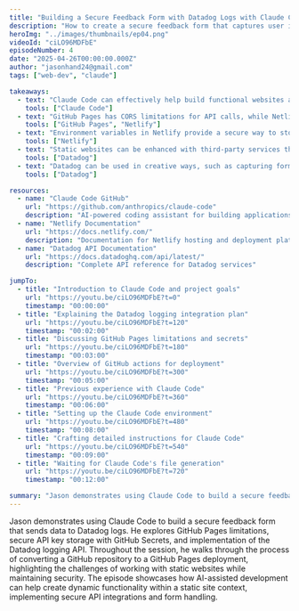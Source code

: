 ```yaml
---
title: "Building a Secure Feedback Form with Datadog Logs with Claude Code"
description: "How to create a secure feedback form that captures user input and sends it to Datadog for logging and analysis, built with Claude Code assistance."
heroImg: "../images/thumbnails/ep04.png"
videoId: "ciLO96MDFbE"
episodeNumber: 4
date: "2025-04-26T00:00:00.000Z"
author: "jasonhand24@gmail.com"
tags: ["web-dev", "claude"]

takeaways:
  - text: "Claude Code can effectively help build functional websites and solve complex integration challenges"
    tools: ["Claude Code"]
  - text: "GitHub Pages has CORS limitations for API calls, while Netlify offers better support for dynamic functionality"
    tools: ["GitHub Pages", "Netlify"]
  - text: "Environment variables in Netlify provide a secure way to store API keys"
    tools: ["Netlify"]
  - text: "Static websites can be enhanced with third-party services through secure API integrations"
    tools: ["Datadog"]
  - text: "Datadog can be used in creative ways, such as capturing form submissions as logs"
    tools: ["Datadog"]

resources:
  - name: "Claude Code GitHub"
    url: "https://github.com/anthropics/claude-code"
    description: "AI-powered coding assistant for building applications"
  - name: "Netlify Documentation"
    url: "https://docs.netlify.com/"
    description: "Documentation for Netlify hosting and deployment platform"
  - name: "Datadog API Documentation"
    url: "https://docs.datadoghq.com/api/latest/"
    description: "Complete API reference for Datadog services"

jumpTo:
  - title: "Introduction to Claude Code and project goals"
    url: "https://youtu.be/ciLO96MDFbE?t=0"
    timestamp: "00:00:00"
  - title: "Explaining the Datadog logging integration plan"
    url: "https://youtu.be/ciLO96MDFbE?t=120"
    timestamp: "00:02:00"
  - title: "Discussing GitHub Pages limitations and secrets"
    url: "https://youtu.be/ciLO96MDFbE?t=180"
    timestamp: "00:03:00"
  - title: "Overview of GitHub actions for deployment"
    url: "https://youtu.be/ciLO96MDFbE?t=300"
    timestamp: "00:05:00"
  - title: "Previous experience with Claude Code"
    url: "https://youtu.be/ciLO96MDFbE?t=360"
    timestamp: "00:06:00"
  - title: "Setting up the Claude Code environment"
    url: "https://youtu.be/ciLO96MDFbE?t=480"
    timestamp: "00:08:00"
  - title: "Crafting detailed instructions for Claude Code"
    url: "https://youtu.be/ciLO96MDFbE?t=540"
    timestamp: "00:09:00"
  - title: "Waiting for Claude Code's file generation"
    url: "https://youtu.be/ciLO96MDFbE?t=720"
    timestamp: "00:12:00"

summary: "Jason demonstrates using Claude Code to build a secure feedback form that sends data to Datadog logs. He explores GitHub Pages limitations, secure API key storage with GitHub Secrets, and implementation of the Datadog logging API. Throughout the session, he walks through the process of converting a GitHub repository to a GitHub Pages deployment, highlighting the challenges of working with static websites while maintaining security. The episode showcases how AI-assisted development can help create dynamic functionality within a static site context, implementing secure API integrations and form handling."
---
```


Jason demonstrates using Claude Code to build a secure feedback form that sends data to Datadog logs. He explores GitHub Pages limitations, secure API key storage with GitHub Secrets, and implementation of the Datadog logging API. Throughout the session, he walks through the process of converting a GitHub repository to a GitHub Pages deployment, highlighting the challenges of working with static websites while maintaining security. The episode showcases how AI-assisted development can help create dynamic functionality within a static site context, implementing secure API integrations and form handling. 